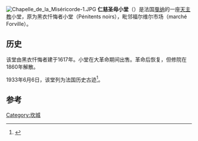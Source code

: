 [[File:Chapelle_de_la_Miséricorde-1.JPG|thumb]]
'''仁慈圣母小堂'''（{{lang-fr|Chapelle Notre-Dame-de-la-Miséricorde}}）是法国[[戛纳|戛纳]]的一座[[天主教|天主教]]小堂，原为黑衣忏悔者小堂（Pénitents noirs），毗邻福尔维尔市场（marché Forville）。

== 历史 ==
该堂由黑衣忏悔者建于1617年。小堂在大革命期间出售。革命后恢复，但修院在1860年解散。

1933年6月6日，该堂列为法国历史古迹<ref name="PA00080688">{{Base Mérimée|PA00080688|Chapelle de la Miséricorde dite chapelle des Pénitents Noirs}}</ref>。

== 参考 ==
{{References}}

{{commonscat}}
{{coord|display=title}}

[[Category:坎城|Category:坎城]]